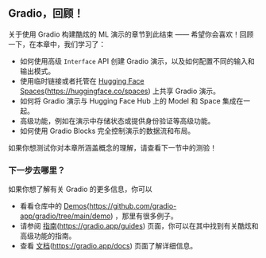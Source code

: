 
## Gradio，回顾！

关于使用 Gradio 构建酷炫的 ML 演示的章节到此结束 —— 希望你会喜欢！回顾一下，在本章中，我们学习了：

- 如何使用高级 `Interface` API 创建 Gradio 演示，以及如何配置不同的输入和输出模式。
- 使用临时链接或者托管在 [Hugging Face Spaces](https://huggingface.co/spaces)(https://huggingface.co/spaces) 上共享 Gradio 演示。
- 如何将 Gradio 演示与 Hugging Face Hub 上的 Model 和 Space 集成在一起。
- 高级功能，例如在演示中存储状态或提供身份验证等高级功能。
- 如何使用 Gradio Blocks 完全控制演示的数据流和布局。

如果你想测试你对本章所涵盖概念的理解，请查看下一节中的测验！

### 下一步去哪里？

如果你想了解有关 Gradio 的更多信息，你可以

- 看看仓库中的 [Demos](https://github.com/gradio-app/gradio/tree/main/demo)(https://github.com/gradio-app/gradio/tree/main/demo) ，那里有很多例子。
- 请参阅 [指南](https://gradio.app/guides)(https://gradio.app/guides) 页面，你可以在其中找到有关酷炫和高级功能的指南。
- 查看 [文档](https://gradio.app/docs)(https://gradio.app/docs) 页面了解详细信息。
